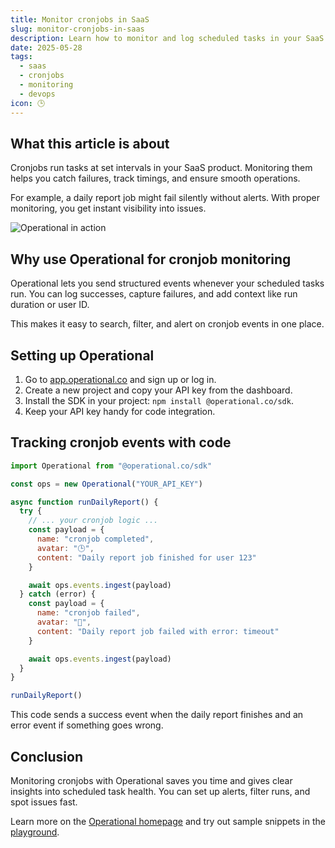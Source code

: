 ```yaml
---
title: Monitor cronjobs in SaaS
slug: monitor-cronjobs-in-saas
description: Learn how to monitor and log scheduled tasks in your SaaS product using Operational. Catch failures, track job runs easily.
date: 2025-05-28
tags:
  - saas
  - cronjobs
  - monitoring
  - devops
icon: 🕒
---
```


## What this article is about

Cronjobs run tasks at set intervals in your SaaS product. Monitoring them helps you catch failures, track timings, and ensure smooth operations.

For example, a daily report job might fail silently without alerts. With proper monitoring, you get instant visibility into issues.

![Operational in action](https://operational.co/images/pitch/ops_insitu.jpg)

## Why use Operational for cronjob monitoring

Operational lets you send structured events whenever your scheduled tasks run. You can log successes, capture failures, and add context like run duration or user ID.

This makes it easy to search, filter, and alert on cronjob events in one place.

## Setting up Operational

1. Go to [app.operational.co](https://app.operational.co) and sign up or log in.
2. Create a new project and copy your API key from the dashboard.
3. Install the SDK in your project: `npm install @operational.co/sdk`.
4. Keep your API key handy for code integration.

## Tracking cronjob events with code

```javascript
import Operational from "@operational.co/sdk"

const ops = new Operational("YOUR_API_KEY")

async function runDailyReport() {
  try {
    // ... your cronjob logic ...
    const payload = {
      name: "cronjob completed",
      avatar: "🕒",
      content: "Daily report job finished for user 123"
    }

    await ops.events.ingest(payload)
  } catch (error) {
    const payload = {
      name: "cronjob failed",
      avatar: "🚨",
      content: "Daily report job failed with error: timeout"
    }

    await ops.events.ingest(payload)
  }
}

runDailyReport()
```

This code sends a success event when the daily report finishes and an error event if something goes wrong.

## Conclusion

Monitoring cronjobs with Operational saves you time and gives clear insights into scheduled task health. You can set up alerts, filter runs, and spot issues fast.

Learn more on the [Operational homepage](https://operational.co) and try out sample snippets in the [playground](https://operational.co/playground).